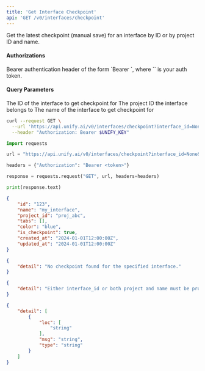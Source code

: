```yaml
---
title: 'Get Interface Checkpoint'
api: 'GET /v0/interfaces/checkpoint'
---
```

Get the latest checkpoint (manual save) for an interface by ID or by project ID and name.

#### Authorizations

<ParamField header="Authorization" type="string" required="true">
  Bearer authentication header of the form `Bearer <token>`, where `<token>` is your auth token.
</ParamField>

#### Query Parameters

<ParamField query="interface_id" type="string | null" >
The ID of the interface to get checkpoint for
</ParamField>

<ParamField query="project" type="string | null" >
The project ID the interface belongs to
</ParamField>

<ParamField query="name" type="string | null" >
The name of the interface to get checkpoint for
</ParamField>

<RequestExample>

```bash cURL
curl --request GET \
  --url 'https://api.unify.ai/v0/interfaces/checkpoint?interface_id=None&project=None&name=None' \
  --header "Authorization: Bearer $UNIFY_KEY"
```

```python Python
import requests

url = "https://api.unify.ai/v0/interfaces/checkpoint?interface_id=None&project=None&name=None"

headers = {"Authorization": "Bearer <token>"}

response = requests.request("GET", url, headers=headers)

print(response.text)
```

</RequestExample>
<ResponseExample>

```json 200
{
    "id": "123",
    "name": "my_interface",
    "project_id": "proj_abc",
    "tabs": [],
    "color": "blue",
    "is_checkpoint": true,
    "created_at": "2024-01-01T12:00:00Z",
    "updated_at": "2024-01-01T12:00:00Z"
}
```

```json 404
{
    "detail": "No checkpoint found for the specified interface."
}
```

```json 400
{
    "detail": "Either interface_id or both project and name must be provided."
}
```

```json 422
{
    "detail": [
        {
            "loc": [
                "string"
            ],
            "msg": "string",
            "type": "string"
        }
    ]
}
```

</ResponseExample>
